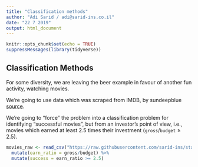 ```yaml
---
title: "Classification methods"
author: "Adi Sarid / adi@sarid-ins.co.il"
date: "22 7 2019"
output: html_document
---
```


```r
knitr::opts_chunk$set(echo = TRUE)
suppressMessages(library(tidyverse))
```

## Classification Methods

For some diversity, we are leaving the beer example in favour of another fun activity, watching movies.

We're going to use data which was scraped from IMDB, by sundeepblue [source](https://github.com/sundeepblue/movie_rating_prediction).

We're going to "force" the problem into a classification problem for identifying "successful movies", but from an investor's point of view, i.e., movies which earned at least 2.5 times their investment (`gross`/`budget`$\geq2.5$).

```r
movies_raw <- read_csv("https://raw.githubusercontent.com/sarid-ins/statistical_learning_course/master/datasets/scraped_imdb/movie_db_clean.csv") %>% 
  mutate(earn_ratio = gross/budget) %>% 
  mutate(success = earn_ratio >= 2.5)
```